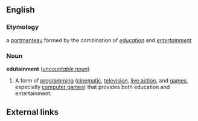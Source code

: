 ==English==

===Etymology===
a [[Portmanteau word|portmanteau]] formed by the combination of ''[[education]]'' and ''[[entertainment]]''

===Noun===
'''edutainment''' (''[[uncountable noun]]'')

#A form of [[programming]] ([[cinematic]], [[television]], [[live action]], and [[game]]s, especially [[computer game]]s) that provides both education and entertainment.

==External links==
{{wikipedia}}